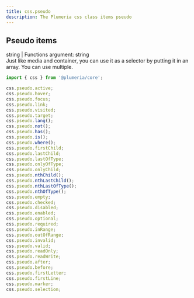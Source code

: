 ```yaml
---
title: css.pseudo
description: The Plumeria css class items pseudo
---
```


## Pseudo items

string | Functions argument: string  
Just like media and container, you can use it as a selector by putting it in an array. You can use multiple.

```ts title="TypeScript"
import { css } from '@plumeria/core';

css.pseudo.active;
css.pseudo.hover;
css.pseudo.focus;
css.pseudo.link;
css.pseudo.visited;
css.pseudo.target;
css.pseudo.lang();
css.pseudo.not();
css.pseudo.has();
css.pseudo.is();
css.pseudo.where();
css.pseudo.firstChild;
css.pseudo.lastChild;
css.pseudo.lastOfType;
css.pseudo.onlyOfType;
css.pseudo.onlyChild;
css.pseudo.nthChild();
css.pseudo.nthLastChild();
css.pseudo.nthLastOfType();
css.pseudo.nthOfType();
css.pseudo.empty;
css.pseudo.checked;
css.pseudo.disabled;
css.pseudo.enabled;
css.pseudo.optional;
css.pseudo.required;
css.pseudo.inRange;
css.pseudo.outOfRange;
css.pseudo.invalid;
css.pseudo.valid;
css.pseudo.readOnly;
css.pseudo.readWrite;
css.pseudo.after;
css.pseudo.before;
css.pseudo.firstLetter;
css.pseudo.firstLine;
css.pseudo.marker;
css.pseudo.selection;
```
